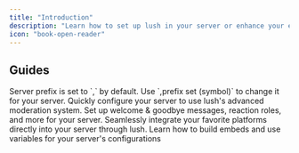 ```yaml
---
title: "Introduction"
description: "Learn how to set up lush in your server or enhance your everyday use with commands & more."
icon: "book-open-reader"
---
```


## Guides

<Info>
  Server prefix is set to `,` by default. Use `,prefix set (symbol)` to change
  it for your server.
</Info>

<CardGroup cols={2}>
  <Card title="Security Setup" icon="hammer" href="/security">
    Quickly configure your server to use lush's advanced moderation system.
  </Card>
  <Card title="Server Configuration" icon="gear" href="/configuration">
    Set up welcome & goodbye messages, reaction roles, and more for your server.
  </Card>
  <Card title="Integrations" icon="share-nodes" href="/integrations">
    Seamlessly integrate your favorite platforms directly into your server through lush.
  </Card>
  <Card title="Embed Scripting" icon="code" href="/resources/scripting">
    Learn how to build embeds and use variables for your server's configurations
  </Card>
</CardGroup>